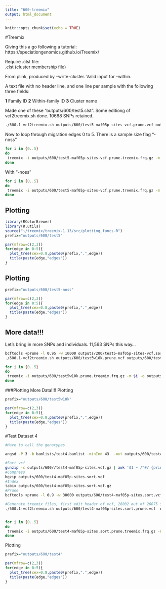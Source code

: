 ```yaml
---
title: "600-treemix"
output: html_document
---
```


```r
knitr::opts_chunk$set(echo = TRUE)
```

#Treemix

Giving this a go following a tutorial: https://speciationgenomics.github.io/Treemix/   

Require .clst file:    
.clst (cluster membership file)   

From plink, produced by --write-cluster. Valid input for --within.   

A text file with no header line, and one line per sample with the following three fields:

__1__    Family ID
__2__    Within-family ID
__3__    Cluster name

Made one of these "outputs/600/test5.clst". Some editiong of vcf2treemix.sh done. 10688 SNPs retained.

```sh
./600.1-vcf2treemix.sh outputs/600/test5-maf05p-sites-vcf.prune.vcf outputs/600/test5.clst
```

Now to loop through migration edges 0 to 5. There is a sample size flag "-noss"
```sh
for i in {0..5}
do
 treemix -i outputs/600/test5-maf05p-sites-vcf.prune.treemix.frq.gz -m $i -o outputs/600/test5.$i -root LCT -bootstrap -k 500 > outputs/600/test5.treemix_${i}_log &
done
```

With "-noss"
```sh
for i in {0..5}
do
 treemix -i outputs/600/test5-maf05p-sites-vcf.prune.treemix.frq.gz -m $i -o outputs/600/test5-noss.$i -root LCT -bootstrap -k 500 -noss> outputs/600/test5-noss.treemix_${i}_log &
done
```

## Plotting
```r
library(RColorBrewer)
library(R.utils)
source("~/treemix/treemix-1.13/src/plotting_funcs.R")
prefix="outputs/600/test5"

par(mfrow=c(2,3))
for(edge in 0:5){
  plot_tree(cex=0.8,paste0(prefix,".",edge))
  title(paste(edge,"edges"))
}
```

## Plotting
```r
prefix="outputs/600/test5-noss"

par(mfrow=c(2,3))
for(edge in 0:5){
  plot_tree(cex=0.8,paste0(prefix,".",edge))
  title(paste(edge,"edges"))
}
```


## More data!!!

Let's bring in more SNPs and individuals. 11,563 SNPs this way...

```sh
bcftools +prune -l 0.95 -w 10000 outputs/200/test5-maf05p-sites-vcf.sort.vcf.gz -Ov -o outputs/600/test5w10k.prune.vcf
./600.1-vcf2treemix.sh outputs/600/test5w10k.prune.vcf outputs/600/test5.clst

for i in {0..5}
do
 treemix -i outputs/600/test5w10k.prune.treemix.frq.gz -m $i -o outputs/600/test5w10k.$i -root LCT -bootstrap -k 500 -noss > outputs/600/test5w10k.treemix_${i}_log &
done
```

###Plotting More Data!!!!
Plotting
```r
prefix="outputs/600/test5w10k"

par(mfrow=c(2,3))
for(edge in 0:5){
  plot_tree(cex=0.8,paste0(prefix,".",edge))
  title(paste(edge,"edges"))
}
```

#Test Dataset 4 
```sh
#Have to call the genotypes

angsd -P 3 -b bamlists/test4.bamlist -minInd 43  -out outputs/600/test4-maf05p-sites -minMaf 0.05 -minMapQ 30 -minQ 20 -GL 1 -doMajorMinor 1 -doMaf 1 -SNP_pval 1e-6 -doGeno 4 -doPost 1 -postCutoff 0.95 -doVcf 1 -rf homoblocks/non-tetrasomic-non-inversion.txt > temp.out 2> temp.err

#Sort vcf
gunzip -c outputs/600//test4-maf05p-sites.vcf.gz | awk '$1 ~ /^#/ {print $0;next} {print $0 | "sort -k1,1 -k2,2n"}' > outputs/600/test4-maf05p-sites.sort.vcf
#Compress
bgzip outputs/600/test4-maf05p-sites.sort.vcf 
#Index
tabix outputs/600/test4-maf05p-sites.sort.vcf.gz
#Prune
bcftools +prune -l 0.9 -w 30000 outputs/600/test4-maf05p-sites.sort.vcf.gz -Ov -o outputs/600/test4-maf05p-sites.sort.prune.vcf

#Generate treemix files, first edit header of vcf, 26002 out of 26075 sites kept
./600.1-vcf2treemix.sh outputs/600/test4-maf05p-sites.sort.prune.vcf  outputs/600/test4.clst


for i in {0..5}
do
 treemix -i outputs/600/test4-maf05p-sites.sort.prune.treemix.frq.gz -m $i -o outputs/600/test4.$i -root LCT -bootstrap -k 500  > outputs/600/test4.treemix_${i}_log &
done
```

Plotting
```r
prefix="outputs/600/test4"

par(mfrow=c(2,3))
for(edge in 0:5){
  plot_tree(cex=0.8,paste0(prefix,".",edge))
  title(paste(edge,"edges"))
}
```

